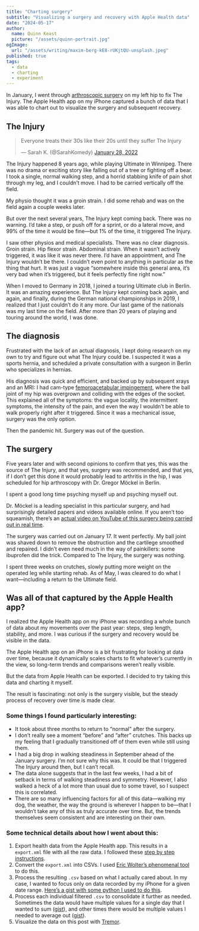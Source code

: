 ```yaml
---
title: "Charting surgery"
subtitle: "Visualizing a surgery and recovery with Apple Health data"
date: "2024-05-17"
author:
  name: Quinn Keast
  picture: "/assets/quinn-portrait.jpg"
ogImage:
  url: "/assets/writing/maxim-berg-kE8-rUKjtQU-unsplash.jpeg"
published: true
tags:
  - data
  - charting
  - experiment
---
```


In January, I went through <a href="https://en.wikipedia.org/wiki/Arthroscopy" target="_blank">arthroscopic surgery</a> on my left hip to fix The Injury. The Apple Health app on my iPhone captured a bunch of data that I was able to chart out to visualize the surgery and subsequent recovery.

## The Injury

<div class="my-6 ">
  <blockquote class="twitter-tweet"><p lang="en" dir="ltr">Everyone treats their 30s like their 20s until they suffer The Injury</p>&mdash; Sarah K. (@SarahKomedy) <a href="https://twitter.com/SarahKomedy/status/1487037927951532038?ref_src=twsrc%5Etfw">January 28, 2022</a></blockquote> <script async src="https://platform.twitter.com/widgets.js" charset="utf-8"></script>
</div>

The Injury happened 8 years ago, while playing Ultimate in Winnipeg. There was no drama or exciting story like falling out of a tree or fighting off a bear. I took a single, normal walking step, and a horrid stabbing knife of pain shot through my leg, and I couldn’t move. I had to be carried vertically off the field.

My physio thought it was a groin strain. I did some rehab and was on the field again a couple weeks later.

But over the next several years, The Injury kept coming back. There was no warning. I’d take a step, or push off for a sprint, or do a lateral move, and 99% of the time it would be fine—but 1% of the time, it triggered The Injury.

I saw other physios and medical specialists. There was no clear diagnosis. Groin strain. Hip flexor strain. Abdominal strain. When it wasn’t actively triggered, it was like it was never there. I’d have an appointment, and The Injury wouldn’t be there. I couldn’t even point to anything in particular as the thing that hurt. It was just a vague “somewhere inside this general area, it’s very bad when it’s triggered, but it feels perfectly fine right now.”

When I moved to Germany in 2018, I joined a touring Ultimate club in Berlin. It was an amazing experience. But The Injury kept coming back again, and again, and finally, during the German national championships in 2019, I realized that I just couldn’t do it any more. Our last game of the nationals was my last time on the field. After more than 20 years of playing and touring around the world, I was done.

## The diagnosis

Frustrated with the lack of an actual diagnosis, I kept doing research on my own to try and figure out what The Injury could be. I suspected it was a sports hernia, and scheduled a private consultation with a surgeon in Berlin who specializes in hernias.

His diagnosis was quick and efficient, and backed up by subsequent xrays and an MRI: I had cam-type <a href="https://en.wikipedia.org/wiki/Femoroacetabular_impingement" target="_blank">femoroacetabular impingement</a>, where the ball joint of my hip was overgrown and colliding with the edges of the socket. This explained all of the symptoms: the vague locality, the intermittent symptoms, the intensity of the pain, and even the way I wouldn’t be able to walk properly right after it triggered. Since it was a mechanical issue, surgery was the only option.

Then the pandemic hit. Surgery was out of the question.

## The surgery

Five years later and with second opinions to confirm that yes, this was the source of The Injury, and that yes, surgery was recommended, and that yes, if I don’t get this done it would probably lead to arthritis in the hip, I was scheduled for hip arthroscopy with Dr. Gregor Möckel in Berlin.

I spent a good long time psyching myself up and psyching myself out.

Dr. Möckel is a leading specialist in this particular surgery, and had surprisingly detailed papers and videos available online. If you aren’t too squeamish, there’s an <a href="https://www.youtube.com/watch?v=76MH4qemyB0" target="_blank">actual video on YouTube of this surgery being carried out in real time</a>.

The surgery was carried out on January 17. It went perfectly. My ball joint was shaved down to remove the obstruction and the cartilege smoothed and repaired. I didn’t even need much in the way of painkillers: some ibuprofen did the trick. Compared to The Injury, the surgery was nothing.

I spent three weeks on crutches, slowly putting more weight on the operated leg while starting rehab. As of May, I was cleared to do what I want—including a return to the Ultimate field.

## Was all of that captured by the Apple Health app?

I realized the Apple Health app on my iPhone was recording a whole bunch of data about my movements over the past year: steps, step length, stability, and more. I was curious if the surgery and recovery would be visible in the data.

The Apple Health app on an iPhone is a bit frustrating for looking at data over time, because it dynamically scales charts to fit whatever’s currently in the view, so long-term trends and comparisons weren’t really visible.

But the data from Apple Health can be exported. I decided to try taking this data and charting it myself.

The result is fascinating: not only is the surgery visible, but the steady process of recovery over time is made clear.


<StepCountChart />


<StepLengthChart />


<WalkingAsymmetryChart />


<WalkingSteadinessChart />


<WalkingSpeedChart />


<DoubleSupportChart />

### Some things I found particularly interesting:

- It took about three months to return to “normal” after the surgery.
- I don’t really see a moment “before” and “after” crutches. This backs up my feeling that I gradually transitioned off of them even while still using them.
- I had a big drop in walking steadiness in September ahead of the January surgery. I’m not sure why this was. It could be that I triggered The Injury around then, but I can’t recall.
- The data alone suggests that in the last few weeks, I had a bit of setback in terms of walking steadiness and symmetry. However, I also walked a heck of a lot more than usual due to some travel, so I suspect this is correlated.
- There are so many influencing factors for all of this data—walking my dog, the weather, the way the ground is wherever I happen to be—that I wouldn’t take any of this as truly accurate over time. But, the trends themselves seem consistent and are interesting on their own.

### Some technical details about how I went about this:

1. Export health data from the Apple Health app. This results in a `export.xml` file with all the raw data. I followed these <a href="https://osxdaily.com/2019/05/20/export-health-data-from-iphone/" target="_blank">step by step instructions</a>.
2. Convert the `export.xml` into CSVs. I used <a href="https://www.ericwolter.com/projects/apple-health-export/" target="_blank">Eric Wolter’s phenomenal tool</a> to do this.
3. Process the resulting `.csv` based on what I actually cared about. In my case, I wanted to focus only on data recorded by my iPhone for a given date range. <a href="https://gist.github.com/quinnkeast/287defec9aab68d6dcff867248d2c853" target="_blank">Here’s a gist with some python I used to do this</a>.
4. Process each individual filtered `.csv` to consolidate it further as needed. Sometimes the data would have multiple values for a single day that I wanted to sum (<a href="https://gist.github.com/quinnkeast/ee8a0fb5ac50ada0031169a754a0b104" target="_blank">gist</a>), and other times there would be multiple values I needed to average out (<a href="https://gist.github.com/quinnkeast/879a70f35f3e3160225d4d6a2f2b3deb" target="_blank">gist</a>).
5. Visualize the data on this post with <a href="https://www.tremor.so/docs/visualizations/line-chart" target="_blank">Tremor</a>.
